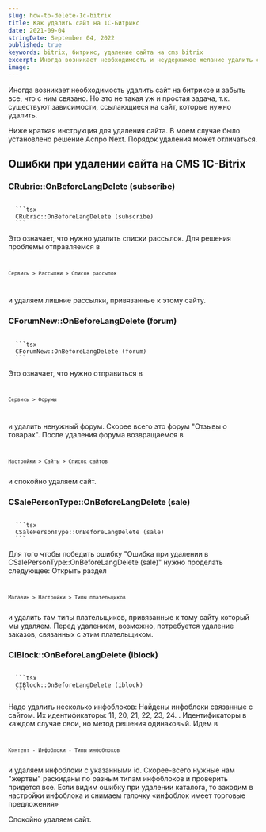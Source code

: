 ```yaml
---
slug: how-to-delete-1c-bitrix
title: Как удалить сайт на 1С-Битрикс
date: 2021-09-04
stringDate: September 04, 2022
published: true
keywords: bitrix, битрикс, удаление сайта на cms bitrix
excerpt: Иногда возникает необходимость и неудержимое желание удалить сайт на битриксе и забыть все, что с ним связано. Но это не такая уж и простая задача, т.к. существуют зависимости, ссылающиеся на сайт.
image:
---
```


Иногда возникает необходимость удалить сайт на битриксе и забыть все, что с ним связано.
Но это не такая уж и простая задача, т.к. существуют зависимости, ссылающиеся на сайт, которые нужно удалить.

Ниже краткая инструкция для удаления сайта.
В моем случае было установлено решение Аспро Next. Порядок удаления может отличаться.

## Ошибки при удалении сайта на CMS 1C-Bitrix
### CRubric::OnBeforeLangDelete (subscribe)

<code>
  ```tsx
  CRubric::OnBeforeLangDelete (subscribe)
  ```
</code>

Это означает, что нужно удалить списки рассылок.
Для решения проблемы отправляемся в
<code>
  ```tsx
  Сервисы > Рассылки > Список рассылок
  ```
</code>

и удаляем лишние рассылки, привязанные к этому сайту.

### CForumNew::OnBeforeLangDelete (forum)
<code>
  ```tsx
  CForumNew::OnBeforeLangDelete (forum)
  ```
</code>

Это означает, что нужно отправиться в
<code>
  ```tsx
  Сервисы > Форумы
  ```
</code>

и удалить ненужный форум. Скорее всего это форум "Отзывы о товарах".
После удаления форума возвращаемся в
<code>
  ```tsx
  Настройки > Сайты > Список сайтов
  ```
</code>
и спокойно удаляем сайт.

### CSalePersonType::OnBeforeLangDelete (sale)
<code>
  ```tsx
  CSalePersonType::OnBeforeLangDelete (sale)
  ```
</code>

Для того чтобы победить ошибку "Ошибка при удалении в CSalePersonType::OnBeforeLangDelete (sale)" нужно проделать следующее:
Открыть раздел
<code>
  ```tsx
  Магазин > Настройки > Типы плательщиков
  ```
</code>
и удалить там типы плательщиков, привязанные к тому сайту который мы удаляем. Перед удалением, возможно, потребуется удаление заказов, связанных с этим плательщиком.

### CIBlock::OnBeforeLangDelete (iblock)
<code>
  ```tsx
  CIBlock::OnBeforeLangDelete (iblock)
  ```
</code>

Надо удалить несколько инфоблоков: Найдены инфоблоки связанные с сайтом. Их идентификаторы: 11, 20, 21, 22, 23, 24. . Идентификаторы в каждом случае свои, но метод решения одинаковый.
Идем в
<code>
  ```tsx
  Контент - Инфоблоки - Типы инфоблоков
  ```
</code>
и удаляем инфоблоки с указанными id. Скорее-всего нужные нам "жертвы" раскиданы по разным типам инфоблоков и проверить придется все.
Если видим ошибку при удалении каталога, то заходим в настройки инфоблока и снимаем галочку «инфоблок имеет торговые предложения»

Спокойно удаляем сайт.
